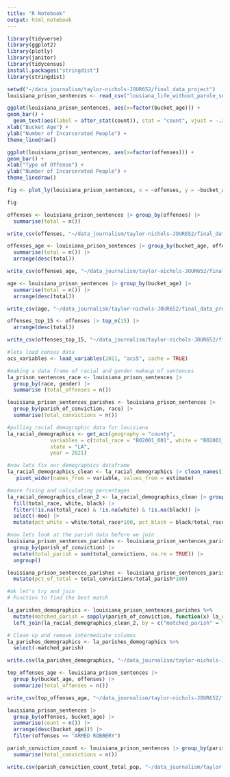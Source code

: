 ```yaml
---
title: "R Notebook"
output: html_notebook
---
```


```r
library(tidyverse)
library(ggplot2)
library(plotly)
library(janitor)
library(tidycensus)
install.packages("stringdist")
library(stringdist)
```


```r
setwd("~/data_journalism/taylor-nichols-JOUR652/final_data_project")
louisiana_prison_sentences <- read_csv("lousiana_life_without_parole_sept_2021.csv") |> clean_names()
```

```r
ggplot(louisiana_prison_sentences, aes(x=factor(bucket_age))) +
geom_bar() +
  geom_text(aes(label = after_stat(count)), stat = "count", vjust = -.2, colour = "black") +
xlab("Bucket Age") +
ylab("Number of Incarcerated People") +
theme_linedraw()
```

```r
ggplot(louisiana_prison_sentences, aes(x=factor(offenses))) +
geom_bar() +
xlab("Type of Offense") +
ylab("Number of Incarcerated People") +
theme_linedraw()
```

```r
fig <- plot_ly(louisiana_prison_sentences, x = ~offenses, y = ~bucket_age, type = 'scatter', mode = 'markers')

fig
```

```r
offenses <- louisiana_prison_sentences |> group_by(offenses) |>
  summarise(total = n())

write_csv(offenses, "~/data_journalism/taylor-nichols-JOUR652/final_data_project/offenses.csv")
```

```r
offenses_age <- louisiana_prison_sentences |> group_by(bucket_age, offenses) |>
  summarise(total = n()) |>
  arrange(desc(total))

write_csv(offenses_age, "~/data_journalism/taylor-nichols-JOUR652/final_data_project/offenses_age.csv")
```

```r
age <- louisiana_prison_sentences |> group_by(bucket_age) |>
  summarise(total = n()) |>
  arrange(desc(total))

write_csv(age, "~/data_journalism/taylor-nichols-JOUR652/final_data_project/bucket_age.csv")
```

```r
offenses_top_15 <- offenses |> top_n(15) |>
  arrange(desc(total))

write_csv(offenses_top_15, "~/data_journalism/taylor-nichols-JOUR652/final_data_project/offenses_top_15.csv")
```
```r
#lets load census data
acs_variables <- load_variables(2021, "acs5", cache = TRUE)
```

```r
#making a data frame of racial and gender makeup of sentences
la_prison_sentences_race <- louisiana_prison_sentences |>
  group_by(race, gender) |>
  summarise (total_offenses = n())

louisiana_prison_sentences_parishes <- louisiana_prison_sentences |> 
  group_by(parish_of_conviction, race) |>
  summarise(total_convictions = n())

#pulling racial demographic data for louisiana
la_racial_demographics <- get_acs(geography = "county",
              variables = c(total_race = "B02001_001", white = "B02001_002", black = "B02001_003"),
              state = "LA",
              year = 2021)
```

```r
#now lets fix our demographics dataframe
la_racial_demographics_clean <- la_racial_demographics |> clean_names() |> 
   pivot_wider(names_from = variable, values_from = estimate)

```

```r
#more fixing and calculating percentages
la_racial_demographics_clean_2 <- la_racial_demographics_clean |> group_by(geoid) |>
  fill(total_race, white, black) |>
  filter(!is.na(total_race) & !is.na(white) & !is.na(black)) |>
  select(-moe) |> 
  mutate(pct_white = white/total_race*100, pct_black = black/total_race*100)
```

```r
#now lets look at the parish data before we join
louisiana_prison_sentences_parishes <- louisiana_prison_sentences_parishes |> 
  group_by(parish_of_conviction) |>
  mutate(total_parish = sum(total_convictions, na.rm = TRUE)) |> 
  ungroup()

louisiana_prison_sentences_parishes <- louisiana_prison_sentences_parishes |> 
  mutate(pct_of_total = total_convictions/total_parish*100)
```

```r
#ok let's try and join
# Function to find the best match

la_parishes_demographics <- louisiana_prison_sentences_parishes %>%
  mutate(matched_parish = sapply(parish_of_conviction, function(x) la_racial_demographics_clean_2$name[str_detect(tolower(la_racial_demographics_clean_2$name), tolower(x))][1])) %>%
  left_join(la_racial_demographics_clean_2, by = c("matched_parish" = "name"))

# Clean up and remove intermediate columns
la_parishes_demographics <- la_parishes_demographics %>%
  select(-matched_parish)

```
```r
write.csv(la_parishes_demographics, "~/data_journalism/taylor-nichols-JOUR652/final_data_project/parishes_demographics.csv")
```

```r
top_offenses_age <- louisiana_prison_sentences |>
  group_by(bucket_age, offenses) |>
  summarize(total_offenses = n())

write_csv(top_offenses_age, "~/data_journalism/taylor-nichols-JOUR652/final_data_project/top_offenses_age.csv")

```

```r
louisiana_prison_sentences |>
  group_by(offenses, bucket_age) |>
  summarise(count = n()) |>
  arrange(desc(bucket_age))5 |>
  filter(offenses == "ARMED ROBBERY")
```
```r
parish_conviction_count <- louisiana_prison_sentences |> group_by(parish_of_conviction) |>
  summarise(total_convictions = n())

write.csv(parish_conviction_count_total_pop, "~/data_journalism/taylor-nichols-JOUR652/final_data_project/parishes_convictions.csv")
```

```r

```

